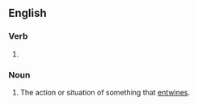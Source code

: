==English==

===Verb===
{{head|en|verb form}}

# {{present participle of|en|entwine|nocat=1}}

===Noun===
{{en-noun}}

# The action or situation of something that [[entwine]]s.
